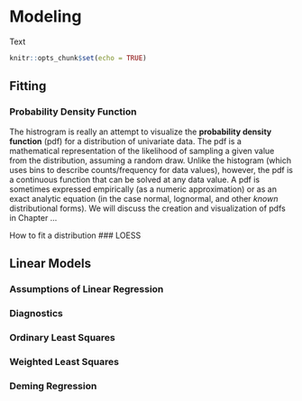 # Modeling {#model}
Text
```r
knitr::opts_chunk$set(echo = TRUE)
```

## Fitting

### Probability Density Function {#pdf}  
The histrogram is really an attempt to visualize the **probability density function** (pdf) for a distribution of univariate data.  The pdf is a mathematical representation of the likelihood of sampling a given value from the distribution, assuming a random draw.  Unlike the histogram (which uses bins to describe counts/frequency for data values), however, the pdf is a continuous function that can be solved at any data value.  A pdf is sometimes expressed empirically (as a numeric approximation) or as an exact analytic equation (in the case normal, lognormal, and other *known* distributional forms). We will discuss the creation and visualization of pdfs in Chapter ... 

How to fit a distribution
### LOESS

## Linear Models

### Assumptions of Linear Regression

### Diagnostics

### Ordinary Least Squares

### Weighted Least Squares

### Deming Regression